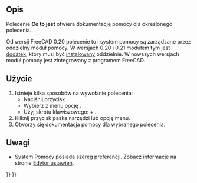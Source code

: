 <languages/>

{{Docnav/pl
|[[Std_About/pl|Informacje o FreeCAD]]
|[[Std_RestartInSafeMode/pl|Restart w trybie bezpiecznym]]
|[[Std_Help_Menu/pl|Std: Menu Pomoc]]
|IconL=Std_About.svg
|IconR=Std_RestartInSafeMode.svg
|IconC=Freecad.svg
}}

{{GuiCommand/pl
|Name=Std WhatsThis
|Name/pl=Std: Co to jest
|MenuLocation=Pomoc → Co to jest?
|Workbenches=wszystkie
|Shortcut={{KEY|Shift}} + {{KEY|F1}}
|SeeAlso=[[Std_OnlineHelp/pl|Pomoc online]]
}}

<span id="Description"></span>
==Opis==

Polecenie '''Co to jest''' otwiera dokumentację pomocy dla określonego polecenia.

Od wersji FreeCAD 0.20 polecenie to i system pomocy są zarządzane przez oddzielny moduł pomocy. W wersjach 0.20 i 0.21 modułem tym jest [https://github.com/FreeCAD/FreeCAD-Help dodatek], który musi być [[Std_AddonMgr/pl|instalowany]] oddzielnie. W nowszych wersjach moduł pomocy jest zintegrowany z programem FreeCAD.

<span id="Usage"></span>
==Użycie==

# Istnieje kilka sposobów na wywołanie polecenia:
#* Naciśnij przycisk {{Button|[[Image:Std_WhatsThis.svg|16px]] [[Std_WhatsThis/pl|Co to jest?]]}}.
#* Wybierz z menu opcję {{MenuCommand|Pomoc → [[Image:Std_WhatsThis.svg|16px]] Co to jest?}}.
#* Użyj skrótu klawiszowego: {{KEY|Shift}} + {{KEY|F1}}.
# Kliknij przycisk paska narzędzi lub opcję menu.
# Otworzy się dokumentacja pomocy dla wybranego polecenia.

<span id="Notes"></span>
==Uwagi==

* System Pomocy posiada szereg preferencji. Zobacz informacje na stronie [[Preferences_Editor/pl#Pomoc|Edytor ustawień]].


{{Docnav/pl
|[[Std_About/pl|Informacje o FreeCAD]]
|[[Std_RestartInSafeMode/pl|Restart w trybie bezpiecznym]]
|[[Std_Help_Menu/pl|Std: menu Pomoc]]
|IconL=Std_About.svg
|IconR=Std_RestartInSafeMode.svg
|IconC=Freecad.svg
}}

{{Std_Base_navi{{#translation:}}}}
{{Userdocnavi{{#translation:}}}}